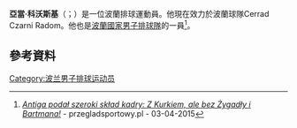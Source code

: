 '''亞當·科沃斯基'''（{{lang-pl|Adam Kowalski}}；{{bd|1994年|9月16日}}）是一位波蘭排球運動員。他現在效力於波蘭球隊Cerrad Czarni Radom。他也是[[波蘭國家男子排球隊|波蘭國家男子排球隊]]的一員<ref>[http://www.przegladsportowy.pl/siatkowka/reprezentacja,stephane-antiga-podal-sklad-szerokiej-kadry-mezczyzn,artykul,556350,1,892.html ''Antiga podał szeroki skład kadry: Z Kurkiem, ale bez Żygadły i Bartmana!''] {{Wayback|url=http://www.przegladsportowy.pl/siatkowka/reprezentacja,stephane-antiga-podal-sklad-szerokiej-kadry-mezczyzn,artykul,556350,1,892.html |date=20150706003433 }} - przegladsportowy.pl - 03-04-2015</ref>。
==參考資料==
{{reflist}}
{{DEFAULTSORT:Kowalski, Adam}}
[[Category:波兰男子排球运动员|Category:波兰男子排球运动员]]